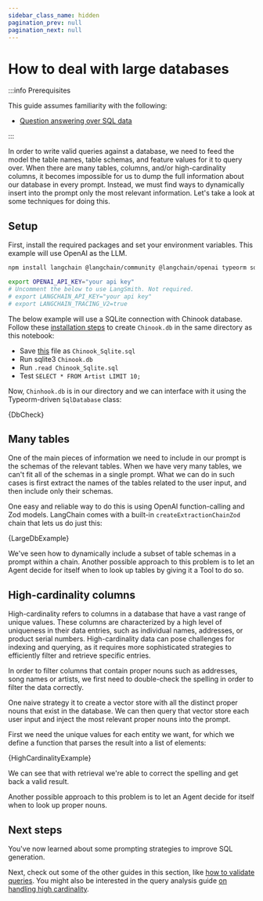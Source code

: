 ```yaml
---
sidebar_class_name: hidden
pagination_prev: null
pagination_next: null
---
```


# How to deal with large databases

:::info Prerequisites

This guide assumes familiarity with the following:

- [Question answering over SQL data](/docs/tutorials/sql_qa)

:::

In order to write valid queries against a database, we need to feed the model the table names, table schemas, and feature values for it to query over.
When there are many tables, columns, and/or high-cardinality columns, it becomes impossible for us to dump the full information about our database in every prompt.
Instead, we must find ways to dynamically insert into the prompt only the most relevant information. Let's take a look at some techniques for doing this.

## Setup

First, install the required packages and set your environment variables. This example will use OpenAI as the LLM.

```bash
npm install langchain @langchain/community @langchain/openai typeorm sqlite3
```

```bash
export OPENAI_API_KEY="your api key"
# Uncomment the below to use LangSmith. Not required.
# export LANGCHAIN_API_KEY="your api key"
# export LANGCHAIN_TRACING_V2=true
```

The below example will use a SQLite connection with Chinook database. Follow these [installation steps](https://database.guide/2-sample-databases-sqlite/) to create `Chinook.db` in the same directory as this notebook:

- Save [this](https://raw.githubusercontent.com/lerocha/chinook-database/master/ChinookDatabase/DataSources/Chinook_Sqlite.sql) file as `Chinook_Sqlite.sql`
- Run sqlite3 `Chinook.db`
- Run `.read Chinook_Sqlite.sql`
- Test `SELECT * FROM Artist LIMIT 10;`

Now, `Chinhook.db` is in our directory and we can interface with it using the Typeorm-driven `SqlDatabase` class:


<CodeBlock language="typescript">{DbCheck}</CodeBlock>

## Many tables

One of the main pieces of information we need to include in our prompt is the schemas of the relevant tables.
When we have very many tables, we can't fit all of the schemas in a single prompt.
What we can do in such cases is first extract the names of the tables related to the user input, and then include only their schemas.

One easy and reliable way to do this is using OpenAI function-calling and Zod models. LangChain comes with a built-in `createExtractionChainZod` chain that lets us do just this:


<CodeBlock language="typescript">{LargeDbExample}</CodeBlock>

We've seen how to dynamically include a subset of table schemas in a prompt within a chain.
Another possible approach to this problem is to let an Agent decide for itself when to look up tables by giving it a Tool to do so.

## High-cardinality columns

High-cardinality refers to columns in a database that have a vast range of unique values.
These columns are characterized by a high level of uniqueness in their data entries, such as individual names, addresses, or product serial numbers.
High-cardinality data can pose challenges for indexing and querying, as it requires more sophisticated strategies to efficiently filter and retrieve specific entries.

In order to filter columns that contain proper nouns such as addresses, song names or artists, we first need to double-check the spelling in order to filter the data correctly.

One naive strategy it to create a vector store with all the distinct proper nouns that exist in the database.
We can then query that vector store each user input and inject the most relevant proper nouns into the prompt.

First we need the unique values for each entity we want, for which we define a function that parses the result into a list of elements:


<CodeBlock language="typescript">{HighCardinalityExample}</CodeBlock>

We can see that with retrieval we're able to correct the spelling and get back a valid result.

Another possible approach to this problem is to let an Agent decide for itself when to look up proper nouns.

## Next steps

You've now learned about some prompting strategies to improve SQL generation.

Next, check out some of the other guides in this section, like [how to validate queries](/docs/how_to/sql_query_checking).
You might also be interested in the query analysis guide [on handling high cardinality](/docs/how_to/query_high_cardinality).

